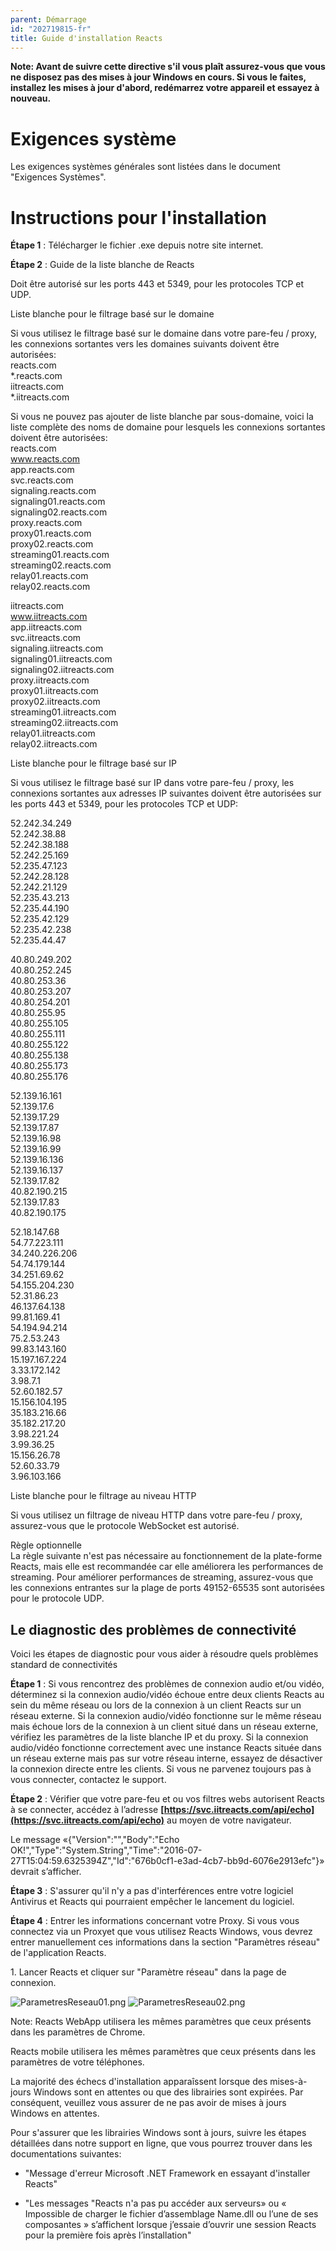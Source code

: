 ```yaml
---
parent: Démarrage
id: "202719815-fr"
title: Guide d'installation Reacts
---
```

**Note: Avant de suivre cette directive s'il vous plaît assurez-vous que vous ne disposez pas des mises à jour Windows en cours. Si vous le faites, installez les mises à jour d'abord, redémarrez votre appareil et essayez à nouveau.**

**Exigences système**
=====================

Les exigences systèmes générales sont listées dans le document "Exigences Systèmes".

**Instructions pour l'installation**
=====================================

**Étape 1** : Télécharger le fichier .exe depuis notre site internet.

**Étape 2** : Guide de la liste blanche de Reacts

Doit être autorisé sur les ports 443 et 5349, pour les protocoles TCP et UDP.

Liste blanche pour le filtrage basé sur le domaine

Si vous utilisez le filtrage basé sur le domaine dans votre pare-feu / proxy, les connexions sortantes vers les domaines suivants doivent être autorisées:  
reacts.com  
\*.reacts.com  
iitreacts.com  
\*.iitreacts.com

Si vous ne pouvez pas ajouter de liste blanche par sous-domaine, voici la liste complète des noms de domaine pour lesquels les connexions sortantes doivent être autorisées:  
reacts.com  
www.reacts.com  
app.reacts.com  
svc.reacts.com  
signaling.reacts.com  
signaling01.reacts.com  
signaling02.reacts.com  
proxy.reacts.com  
proxy01.reacts.com  
proxy02.reacts.com  
streaming01.reacts.com  
streaming02.reacts.com  
relay01.reacts.com  
relay02.reacts.com

iitreacts.com  
www.iitreacts.com  
app.iitreacts.com  
svc.iitreacts.com  
signaling.iitreacts.com  
signaling01.iitreacts.com  
signaling02.iitreacts.com  
proxy.iitreacts.com  
proxy01.iitreacts.com  
proxy02.iitreacts.com  
streaming01.iitreacts.com  
streaming02.iitreacts.com  
relay01.iitreacts.com  
relay02.iitreacts.com

Liste blanche pour le filtrage basé sur IP

Si vous utilisez le filtrage basé sur IP dans votre pare-feu / proxy, les connexions sortantes aux adresses IP suivantes doivent être autorisées sur les ports 443 et 5349, pour les protocoles TCP et UDP:

  
52.242.34.249  
52.242.38.88  
52.242.38.188  
52.242.25.169  
52.235.47.123  
52.242.28.128  
52.242.21.129  
52.235.43.213  
52.235.44.190  
52.235.42.129  
52.235.42.238  
52.235.44.47

40.80.249.202  
40.80.252.245  
40.80.253.36  
40.80.253.207  
40.80.254.201  
40.80.255.95  
40.80.255.105  
40.80.255.111  
40.80.255.122  
40.80.255.138  
40.80.255.173  
40.80.255.176

52.139.16.161  
52.139.17.6  
52.139.17.29  
52.139.17.87  
52.139.16.98  
52.139.16.99  
52.139.16.136  
52.139.16.137  
52.139.17.82  
40.82.190.215  
52.139.17.83  
40.82.190.175

52.18.147.68  
54.77.223.111  
34.240.226.206  
54.74.179.144  
34.251.69.62  
54.155.204.230  
52.31.86.23  
46.137.64.138  
99.81.169.41  
54.194.94.214  
75.2.53.243  
99.83.143.160  
15.197.167.224  
3.33.172.142  
3.98.7.1  
52.60.182.57  
15.156.104.195  
35.183.216.66  
35.182.217.20  
3.98.221.24  
3.99.36.25  
15.156.26.78  
52.60.33.79  
3.96.103.166

Liste blanche pour le filtrage au niveau HTTP

Si vous utilisez un filtrage de niveau HTTP dans votre pare-feu / proxy, assurez-vous que le protocole WebSocket est autorisé.

Règle optionnelle  
La règle suivante n'est pas nécessaire au fonctionnement de la plate-forme Reacts, mais elle est recommandée car elle améliorera les performances de streaming.
Pour améliorer performances de streaming, assurez-vous que les connexions entrantes sur la plage de ports 49152-65535 sont autorisées pour le protocole UDP.

**Le diagnostic des problèmes de connectivité**
-----------------------------------------------

Voici les étapes de diagnostic pour vous aider à résoudre quels problèmes standard de connectivités

**Étape 1** : 
Si vous rencontrez des problèmes de connexion audio et/ou vidéo, déterminez si la connexion audio/vidéo échoue entre deux clients Reacts au sein du même réseau ou lors de la connexion à un client Reacts sur un réseau externe.
Si la connexion audio/vidéo fonctionne sur le même réseau mais échoue lors de la connexion à un client situé dans un réseau externe, vérifiez les paramètres de la liste blanche IP et du proxy.
Si la connexion audio/vidéo fonctionne correctement avec une instance Reacts située dans un réseau externe mais pas sur votre réseau interne, essayez de désactiver la connexion directe entre les clients.
Si vous ne parvenez toujours pas à vous connecter, contactez le support.

**Étape 2** : Vérifier que votre pare-feu et ou vos filtres webs autorisent Reacts à se connecter,  accédez à l’adresse **[https://svc.iitreacts.com/api/echo](https://svc.iitreacts.com/api/echo)** [](https://signaling.iitreacts.com/)au moyen de votre navigateur.

 Le message «{"Version":"","Body":"Echo OK!","Type":"System.String","Time":"2016-07-27T15:04:59.6325394Z","Id":"676b0cf1-e3ad-4cb7-bb9d-6076e2913efc"}» devrait s’afficher.

**Étape 3** : S'assurer qu'il n'y a pas d'interférences entre votre logiciel Antivirus et Reacts qui pourraient empêcher le lancement du logiciel.

**Étape 4** : Entrer les informations concernant votre Proxy. Si vous vous connectez via un Proxyet que vous utilisez Reacts Windows, vous devrez entrer manuellement ces informations dans la section "Paramètres réseau" de l'application Reacts.

1\. Lancer Reacts et cliquer sur "Paramètre réseau" dans la page de connexion.

![ParametresReseau01.png](@assets/attachments/ParametresReseau01.png)
![ParametresReseau02.png](@assets/attachments/ParametresReseau02.png)

Note: Reacts WebApp utilisera les mêmes paramètres que ceux présents dans les paramètres de Chrome.

Reacts mobile utilisera les mêmes paramètres que ceux présents dans les paramètres de votre téléphones.

La majorité des échecs d'installation apparaîssent lorsque des mises-à-jours Windows sont en attentes ou que des librairies sont expirées. Par conséquent, veuillez vous assurer de ne pas avoir de mises à jours Windows en attentes.  
  
Pour s'assurer que les librairies Windows sont à jours, suivre les étapes détaillées dans notre support en ligne, que vous pourrez trouver dans les documentations suivantes:

- "Message d'erreur Microsoft .NET Framework en essayant d'installer Reacts"

- "Les messages "Reacts n'a pas pu accéder aux serveurs» ou « Impossible de charger le fichier d’assemblage Name.dll ou l’une de ses composantes » s’affichent lorsque j’essaie d’ouvrir une session Reacts pour la première fois après l’installation"
